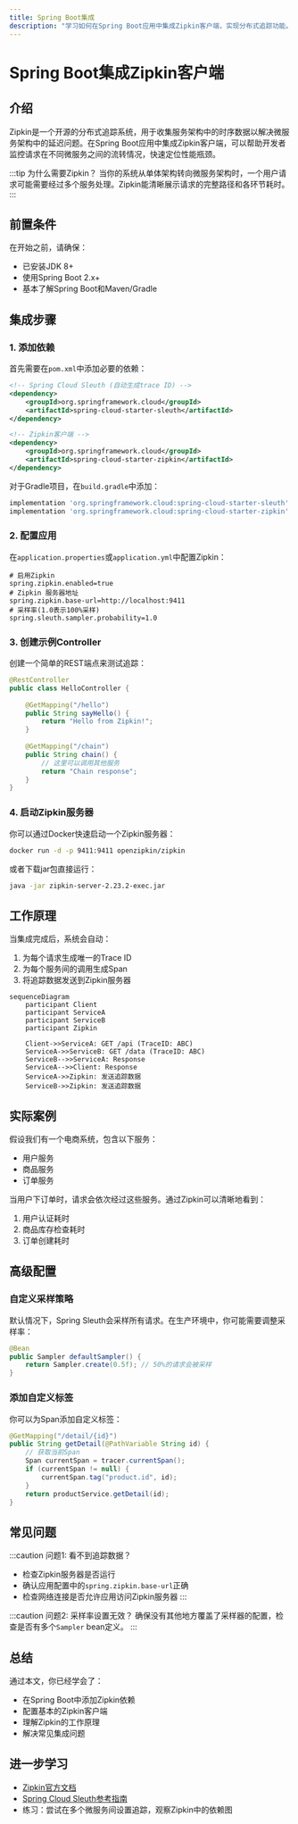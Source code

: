 ```yaml
---
title: Spring Boot集成
description: "学习如何在Spring Boot应用中集成Zipkin客户端，实现分布式追踪功能。"
---
```


# Spring Boot集成Zipkin客户端

## 介绍

Zipkin是一个开源的分布式追踪系统，用于收集服务架构中的时序数据以解决微服务架构中的延迟问题。在Spring Boot应用中集成Zipkin客户端，可以帮助开发者监控请求在不同微服务之间的流转情况，快速定位性能瓶颈。

:::tip 为什么需要Zipkin？
当你的系统从单体架构转向微服务架构时，一个用户请求可能需要经过多个服务处理。Zipkin能清晰展示请求的完整路径和各环节耗时。
:::

## 前置条件

在开始之前，请确保：
- 已安装JDK 8+
- 使用Spring Boot 2.x+
- 基本了解Spring Boot和Maven/Gradle

## 集成步骤

### 1. 添加依赖

首先需要在`pom.xml`中添加必要的依赖：

```xml
<!-- Spring Cloud Sleuth (自动生成trace ID) -->
<dependency>
    <groupId>org.springframework.cloud</groupId>
    <artifactId>spring-cloud-starter-sleuth</artifactId>
</dependency>

<!-- Zipkin客户端 -->
<dependency>
    <groupId>org.springframework.cloud</groupId>
    <artifactId>spring-cloud-starter-zipkin</artifactId>
</dependency>
```

对于Gradle项目，在`build.gradle`中添加：

```groovy
implementation 'org.springframework.cloud:spring-cloud-starter-sleuth'
implementation 'org.springframework.cloud:spring-cloud-starter-zipkin'
```

### 2. 配置应用

在`application.properties`或`application.yml`中配置Zipkin：

```properties
# 启用Zipkin
spring.zipkin.enabled=true
# Zipkin 服务器地址
spring.zipkin.base-url=http://localhost:9411
# 采样率(1.0表示100%采样)
spring.sleuth.sampler.probability=1.0
```

### 3. 创建示例Controller

创建一个简单的REST端点来测试追踪：

```java
@RestController
public class HelloController {
    
    @GetMapping("/hello")
    public String sayHello() {
        return "Hello from Zipkin!";
    }
    
    @GetMapping("/chain")
    public String chain() {
        // 这里可以调用其他服务
        return "Chain response";
    }
}
```

### 4. 启动Zipkin服务器

你可以通过Docker快速启动一个Zipkin服务器：

```bash
docker run -d -p 9411:9411 openzipkin/zipkin
```

或者下载jar包直接运行：

```bash
java -jar zipkin-server-2.23.2-exec.jar
```

## 工作原理

当集成完成后，系统会自动：

1. 为每个请求生成唯一的Trace ID
2. 为每个服务间的调用生成Span
3. 将追踪数据发送到Zipkin服务器

```mermaid
sequenceDiagram
    participant Client
    participant ServiceA
    participant ServiceB
    participant Zipkin
    
    Client->>ServiceA: GET /api (TraceID: ABC)
    ServiceA->>ServiceB: GET /data (TraceID: ABC)
    ServiceB-->>ServiceA: Response
    ServiceA-->>Client: Response
    ServiceA->>Zipkin: 发送追踪数据
    ServiceB->>Zipkin: 发送追踪数据
```

## 实际案例

假设我们有一个电商系统，包含以下服务：
- 用户服务
- 商品服务
- 订单服务

当用户下订单时，请求会依次经过这些服务。通过Zipkin可以清晰地看到：

1. 用户认证耗时
2. 商品库存检查耗时
3. 订单创建耗时

## 高级配置

### 自定义采样策略

默认情况下，Spring Sleuth会采样所有请求。在生产环境中，你可能需要调整采样率：

```java
@Bean
public Sampler defaultSampler() {
    return Sampler.create(0.5f); // 50%的请求会被采样
}
```

### 添加自定义标签

你可以为Span添加自定义标签：

```java
@GetMapping("/detail/{id}")
public String getDetail(@PathVariable String id) {
    // 获取当前Span
    Span currentSpan = tracer.currentSpan();
    if (currentSpan != null) {
        currentSpan.tag("product.id", id);
    }
    return productService.getDetail(id);
}
```

## 常见问题

:::caution 问题1: 看不到追踪数据？
- 检查Zipkin服务器是否运行
- 确认应用配置中的`spring.zipkin.base-url`正确
- 检查网络连接是否允许应用访问Zipkin服务器
:::

:::caution 问题2: 采样率设置无效？
确保没有其他地方覆盖了采样器的配置，检查是否有多个`Sampler` bean定义。
:::

## 总结

通过本文，你已经学会了：
- 在Spring Boot中添加Zipkin依赖
- 配置基本的Zipkin客户端
- 理解Zipkin的工作原理
- 解决常见集成问题

## 进一步学习

- [Zipkin官方文档](https://zipkin.io/)
- [Spring Cloud Sleuth参考指南](https://spring.io/projects/spring-cloud-sleuth)
- 练习：尝试在多个微服务间设置追踪，观察Zipkin中的依赖图